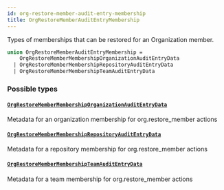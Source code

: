 ```yaml
---
id: org-restore-member-audit-entry-membership
title: OrgRestoreMemberAuditEntryMembership
---
```


Types of memberships that can be restored for an Organization member.

```graphql
union OrgRestoreMemberAuditEntryMembership =
    OrgRestoreMemberMembershipOrganizationAuditEntryData
  | OrgRestoreMemberMembershipRepositoryAuditEntryData
  | OrgRestoreMemberMembershipTeamAuditEntryData
```

### Possible types

#### [`OrgRestoreMemberMembershipOrganizationAuditEntryData`](/docs/api/objects/org-restore-member-membership-organization-audit-entry-data)

Metadata for an organization membership for org.restore_member actions

#### [`OrgRestoreMemberMembershipRepositoryAuditEntryData`](/docs/api/objects/org-restore-member-membership-repository-audit-entry-data)

Metadata for a repository membership for org.restore_member actions

#### [`OrgRestoreMemberMembershipTeamAuditEntryData`](/docs/api/objects/org-restore-member-membership-team-audit-entry-data)

Metadata for a team membership for org.restore_member actions
